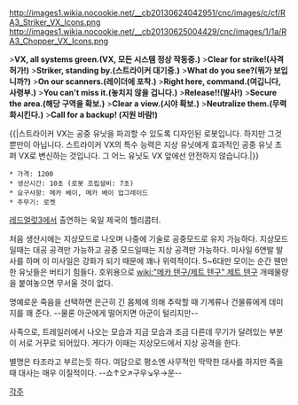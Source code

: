 http://images1.wikia.nocookie.net/__cb20130624042951/cnc/images/c/cf/RA3_Striker_VX_Icons.png 
http://images1.wikia.nocookie.net/__cb20130625004429/cnc/images/1/1a/RA3_Chopper_VX_Icons.png

>'''VX, all systems green.(VX, 모든 시스템 정상 작동중.)'''
>'''Clear for strike!(사격 허가!)'''
>'''Striker, standing by.(스트라이커 대기중.)'''
>'''What do you see?(뭐가 보입니까?)'''
>'''On our scanners.(레이더에 포착.)'''
>'''Right here, command.(여깁니다, 사령부.)'''
>'''You can't miss it.(놓치지 않을 겁니다.)'''
>'''Release!!(발사!)'''
>'''Secure the area.(해당 구역을 확보.)'''
>'''Clear a view.(시야 확보.)'''
>'''Neutralize them.(무력화시킨다.)'''
>'''Call for a backup! (지원 바람!)'''

{{{#!html
<iframe width="480" height="385" src="//www.youtube.com/embed/su04yKYKCPI" frameborder="0" allowfullscreen></iframe>
}}}
{{|스트라이커 VX는 공중 유닛을 파괴할 수 있도록 디자인된 로봇입니다. 하지만 그것 뿐만이 아닙니다. 스트라이커 VX의 특수 능력은 지상 유닛에게 효과적인 공중 유닛 초퍼 VX로 변신하는 것입니다. 그 어느 유닛도 VX 앞에선 안전하지 않습니다.|}}

 * 가격: 1200
 * 생산시간: 10초 (로봇 조립설비: 7초)
 * 요구사항: 메카 베이, 메카 베이 업그레이드
 * 주무기: 로켓

[[레드얼럿3]]에서 출연하는 욱일 제국의 헬리콥터.

처음 생산시에는 지상모드로 나오며 나중에 기술로 공중모드로 유지 가능하다. 지상모드일때는 대공 공격만 가능하고 공중 모드일때는 지상 공격만 가능하다. 미사일 6연발 발사를 하며 이 미사일은 강화가 되기 때문에 꽤나 위력적이다. 5~6대만 모이는 순간 웬만한 유닛들은 버티기 힘들다. 호위용으로 [[wiki:"메카 텐구/제트 텐구" 제트 텐구]] 개떼물량을 붙여놓으면 무서울 것이 없다.

명예로운 죽음을 선택하면 은근히 긴 몸체에 의해 추락할 때 기계류나 건물류에게 데미지를 꽤 준다. --물론 아군에게 떨어지면 아군이 털리지만--

사족으로, 트레일러에서 나오는 모습과 지금 모습과 조금 다른데 무기가 달려있는 부분이 서로 거꾸로 되어있다. 게다가 이때는 지상모드에서 지상 공격을 한다.



별명은 타조라고 부르는듯 하다.
여담으로 평소엔 사무적인 딱딱한 대사를 하지만 죽을 때 대사는 매우 이질적이다.
--쇼↑오↗구우↘우→운--

[[각주]]
